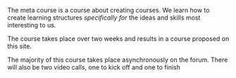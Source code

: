 The meta course is a course about creating courses. We learn how to create
learning structures _specifically for_ the ideas and skills most interesting to
us.

The course takes place over two weeks and results in a course proposed on this
site.

The majority of this course takes place asynchronously on the forum. There will
also be two video calls, one to kick off and one to finish
